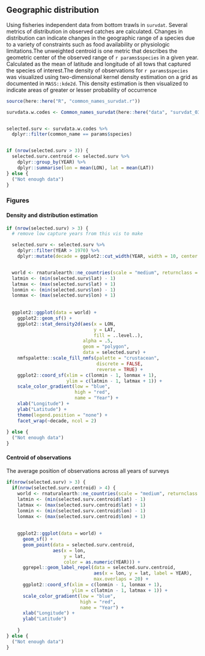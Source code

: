## Geographic distribution

Using fisheries independent data from bottom trawls in `survdat`. Several metrics of distribution in observed catches are calculated. Changes in distribution can indicate changes in the geographic range of a species due to a variety of constraints such as food availability or physiologic limitations.The unweighted centroid is one metric that describes the geometric center of the observed range of `r params$species` in a given year. Calculated as the mean of latitude and longitude of all tows that captured the species of interest.The density of observations for `r params$species` was visualized using two-dimensional kernel density estimation on a grid as documented in `MASS::kde2d`. This density estimation is then visualized to indicate areas of greater or lesser probability of occurrence 


```r
source(here::here("R", "common_names_survdat.r"))

survdata.w.codes <- Common_names_survdat(here::here("data", "survdat_03022021_B.RDS"))


selected.surv <- survdata.w.codes %>%
  dplyr::filter(common_name == params$species)


if (nrow(selected.surv > 3)) {
  selected.surv.centroid <- selected.surv %>%
    dplyr::group_by(YEAR) %>%
    dplyr::summarise(lon = mean(LON), lat = mean(LAT))
} else {
  ("Not enough data")
}
```
### Figures

#### Density and distribution estimation


```r
if (nrow(selected.surv) > 3) {
  # remove low capture years from this vis to make

  selected.surv <- selected.surv %>%
    dplyr::filter(YEAR > 1970) %>%
    dplyr::mutate(decade = ggplot2::cut_width(YEAR, width = 10, center = 1980))


  world <- rnaturalearth::ne_countries(scale = "medium", returnclass = "sf")
  latmin <- (min(selected.surv$lat) - 1)
  latmax <- (max(selected.surv$lat) + 1)
  lonmin <- (min(selected.surv$lon) - 1)
  lonmax <- (max(selected.surv$lon) + 1)
 
  
  ggplot2::ggplot(data = world) +
    ggplot2::geom_sf() +
    ggplot2::stat_density2d(aes(x = LON, 
                                y = LAT, 
                                fill = ..level..), 
                            alpha = .5, 
                            geom = "polygon", 
                            data = selected.surv) +
    nmfspalette::scale_fill_nmfs(palette = "crustacean", 
                                 discrete = FALSE, 
                                 reverse = TRUE) +
    ggplot2::coord_sf(xlim = c(lonmin - 1, lonmax + 1), 
                      ylim = c(latmin - 1, latmax + 1)) +
    scale_color_gradient(low = "blue", 
                         high = "red", 
                         name = "Year") +
    xlab("Longitude") +
    ylab("Latitude") +
    theme(legend.position = "none") +
    facet_wrap(~decade, ncol = 2)
  
} else {
  ("Not enough data")
}
```


#### Centroid of observations 

The average position of observations across all years of surveys 


```r
if(nrow(selected.surv) > 3) {
  if(nrow(selected.surv.centroid) > 4) {
    world <- rnaturalearth::ne_countries(scale = "medium", returnclass = "sf")
    latmin <- (min(selected.surv.centroid$lat) - 1)
    latmax <- (max(selected.surv.centroid$lat) + 1)
    lonmin <- (min(selected.surv.centroid$lon) - 1)
    lonmax <- (max(selected.surv.centroid$lon) + 1)
  
  
    ggplot2::ggplot(data = world) +
      geom_sf() +
      geom_point(data = selected.surv.centroid, 
                 aes(x = lon,
                     y = lat,
                     color = as.numeric(YEAR))) +
      ggrepel::geom_label_repel(data = selected.surv.centroid, 
                                aes(x = lon, y = lat, label = YEAR), 
                                max.overlaps = 20) +
      ggplot2::coord_sf(xlim = c(lonmin - 1, lonmax + 1), 
                        ylim = c(latmin - 1, latmax + 1)) +
      scale_color_gradient(low = "blue", 
                           high = "red", 
                           name = "Year") +
      xlab("Longitude") +
      ylab("Latitude")
  
    }
} else {
  ("Not enough data")
}
```

